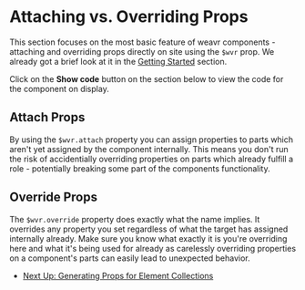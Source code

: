 

# Attaching vs. Overriding Props

This section focuses on the most basic feature of weavr components -
attaching and overriding props directly on site using the `$wvr` prop.
We already got a brief look at it in the [Getting Started](?path=/docs/react-getting-started--docs#what-can-users-do-with-this) section.

Click on the **Show code** button on the section below to view the code for the component on display.

<Canvas of={Stories.ComponentSourceStory} />

## Attach Props

By using the `$wvr.attach` property you can assign properties to parts
which aren't yet assigned by the component internally.
This means you don't run the risk of accidentially overriding properties on parts which
already fulfill a role - potentially breaking some part of the components functionality.

<Canvas of={Stories.AttachPropsStory} />

## Override Props

The `$wvr.override` property does exactly what the name implies.
It overrides any property you set regardless of what the target has assigned internally already.
Make sure you know what exactly it is you're overriding here and what it's being used for already
as carelessly overriding properties on a component's parts can easily lead to unexpected behavior.

<Canvas of={Stories.OverridePropsStory} />

- [Next Up: Generating Props for Element Collections](?path=/docs/react-generating-props-for-element-collections--docs)
